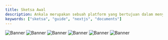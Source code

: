 ---
title: Sketsa Awal
description: Ankala merupakan sebuah platform yang bertujuan dalam menyediakan layanan jasa tourguide 
keywords: ["sketsa", "guide", "nextjs", "documents"]
---

![Banner](/images/sketsa-1.png "Documents")
![Banner](/images/sketsa-2.png "Documents")
![Banner](/images/sketsa-3.png "Documents")
![Banner](/images/sketsa-4.png "Documents")
![Banner](/images/sketsa-5.png "Documents")
![Banner](/images/sketsa-6.png "Documents")